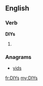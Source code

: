 ==English==

===Verb===
'''DIYs'''

# {{en-third-person singular of|DIY}}

===Anagrams===
* [[yids#English|yids]]

[[fr:DIYs]]
[[my:DIYs]]